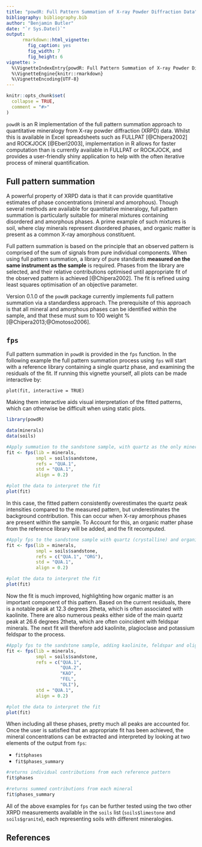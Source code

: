 ```yaml
---
title: "powdR: Full Pattern Summation of X-ray Powder Diffraction Data"
bibliography: bibliography.bib
author: "Benjamin Butler"
date: "`r Sys.Date()`"
output:
      rmarkdown::html_vignette:
        fig_caption: yes
        fig_width: 7
        fig_height: 6
vignette: >
  %\VignetteIndexEntry{powdR: Full Pattern Summation of X-ray Powder Diffraction Data}
  %\VignetteEngine{knitr::rmarkdown}
  %\VignetteEncoding{UTF-8}
---
```


```r
knitr::opts_chunk$set(
  collapse = TRUE,
  comment = "#>"
)
```

`powdR` is an R implementation of the full pattern summation approach to quantitative mineralogy from X-ray powder diffraction (XRPD) data. Whilst this is available in Excel spreadsheets such as FULLPAT [@Chipera2002] and ROCKJOCK [@Eberl2003], implementation in R allows for faster computation than is currently available in FULLPAT or ROCKJOCK, and provides a user-friendly shiny application to help with the often iterative process of mineral quantification.


## Full pattern summation
A powerful property of XRPD data is that it can provide quantitative estimates of phase concentrations (mineral and amorphous). Though several methods are available for quantitative mineralogy, full pattern summation is particularly suitable for mineral mixtures containing disordered and amorphous phases. A prime example of such mixtures is soil, where clay minerals represent disordered phases, and organic matter is present as a common X-ray amorphous constituent.

Full pattern summation is based on the principle that an observed pattern is comprised of the sum of signals from pure individual components. When using  full pattern summation, a library of pure standards **measured on the same instrument as the sample** is required. Phases from the library are selected, and their relative contributions optimised until appropriate fit of the observed pattern is achieved [@Chipera2002]. The fit is refined using least squares optimisation of an objective parameter.

Version 0.1.0 of the `powdR` package currently implements full pattern summation via a standardless approach. The prerequisite of this approach is that all mineral and amorphous phases can be identified within the sample, and that these must sum to 100 weight % [@Chipera2013;@Omotoso2006].

## `fps`
Full pattern summation in `powdR` is provided in the `fps` function. In the following example the full pattern summation process using `fps` will start with a reference library containing a single quartz phase, and examining the residuals of the fit. If running this vignette yourself, all plots can be made interactive by:

`plot(fit, interactive = TRUE)`

Making them interactive aids visual interpretation of the fitted patterns, which can otherwise be difficult when using static plots.

```r
library(powdR)

data(minerals)
data(soils)

#Apply summation to the sandstone sample, with quartz as the only mineral
fit <- fps(lib = minerals,
           smpl = soils$sandstone,
           refs = "QUA.1",
           std = "QUA.1",
           align = 0.2)

#plot the data to interpret the fit
plot(fit)
```

In this case, the fitted pattern consistently overestimates the quartz peak intensities compared to the measured pattern, but underestimates the background contribution. This can occur when X-ray amorphous phases are present within the sample. To Account for this, an organic matter phase from the reference library will be added, and the fit recomputed.

```r
#Apply fps to the sandstone sample with quartz (crystalline) and organic matter (amorphous)
fit <- fps(lib = minerals,
           smpl = soils$sandstone,
           refs = c("QUA.1", "ORG"),
           std = "QUA.1",
           align = 0.2)

#plot the data to interpret the fit
plot(fit)
```

Now the fit is much improved, highlighting how organic matter is an important component of this pattern. Based on the current residuals, there is a notable peak at 12.3 degrees 2theta, which is often associated with kaolinite. There are also numerous peaks either side of the main quartz peak at 26.6 degrees 2theta, which are often coincident with feldspar minerals. The next fit will therefore add kaolinite, plagioclase and potassium feldspar to the process.

```r
#Apply fps to the sandstone sample, adding kaolinite, feldspar and oligoclase to the process
fit <- fps(lib = minerals,
           smpl = soils$sandstone,
           refs = c("QUA.1",
                    "QUA.2",
                    "KAO",
                    "FEL",
                    "OLI"),
           std = "QUA.1",
           align = 0.2)

#plot the data to interpret the fit
plot(fit)
```

When including all these phases, pretty much all peaks are accounted for. Once the user is satisfied that an appropriate fit has been achieved, the mineral concentrations can be extracted and interpreted by looking at two elements of the output from `fps`:

- `fit$phases`
- `fit$phases_summary`

```r
#returns individual contributions from each reference pattern
fit$phases

#returns summed contributions from each mineral
fit$phases_summary
```

All of the above examples for `fps` can be further tested using the two other XRPD measurements available in the `soils` list (`soils$limestone` and `soils$granite`), each representing soils with different mineralogies.

## References
